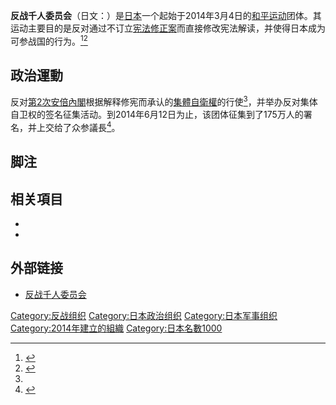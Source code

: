 '''反战千人委员会'''（日文：{{lang|ja|戦争をさせない1000人委員会}}）是[[日本|日本]]一个起始于2014年3月4日的[[和平运动|和平运动]]团体。其运动主要目的是反对通过不订立[[宪法修正案|宪法修正案]]而直接修改宪法解读，并使得日本成为可参战国的行为。<ref name="#1">{{Cite web |url=http://www.asahi.com/articles/ASG344R4HG34UTIL01Q.html |title=「戦争をさせない１０００人委員会」発足 学者・作家ら：朝日新聞デジタル |accessdate=2016-04-16 |archive-date=2015-07-15 |archive-url=https://web.archive.org/web/20150715064021/http://www.asahi.com/articles/ASG344R4HG34UTIL01Q.html |dead-url=no }}</ref><ref>{{Cite web |url=http://mainichi.jp/select/news/20140702k0000m040144000c.html |title=集団的自衛権:大江健三郎さんら抗議の会見 - 毎日新聞 |accessdate=2016-04-16 |archive-date=2014-07-22 |archive-url=https://web.archive.org/web/20140722151813/http://mainichi.jp/select/news/20140702k0000m040144000c.html |dead-url=no }}</ref>
<!--[[第2次安倍内閣|第2次安倍内閣]]の解釈改憲による[[集団的自衛権|集団的自衛権]]の行使容認に反対している<ref>[http://www.asahi.com/articles/ASG344R4HG34UTIL01Q.html 「戦争をさせない１０００人委員会」発足 学者・作家ら：朝日新聞デジタル]</ref>。集団的自衛権に反対する署名も行っており、2014年6月12日時点には175万人の署名を集め衆参議長に提出した<ref>[http://mainichi.jp/select/news/20140613k0000m040055000c.html 集団的自衛権:１７５万人の反対署名、衆参議長に提出 - 毎日新聞] {{webarchive|url=https://web.archive.org/web/20140614004642/http://mainichi.jp/select/news/20140613k0000m040055000c.html |date=2014-06-14 }}</ref>。集団的自衛権が閣議決定された7月1日には、中心[[メンバー|メンバー]]である[[大江健三郎|大江健三郎]]が[[記者会見|記者会見]]を行い、新法を設立させて実際に行使することは絶対に認められないと訴えた。大江健三郎にとっては人生で一番大切なものとは憲法の[[平和主義|平和主義]]と[[民主主義|民主主義]]であるとのこと<ref>[http://mainichi.jp/select/news/20140702k0000m040144000c.html 集団的自衛権:大江健三郎さんら抗議の会見 - 毎日新聞]</ref>。同日には戦争をさせない1000人委員会が呼びかけたことで、[[首相官邸|首相官邸]]前で数千人が集まるという[[デモ活動|デモ活動]]が実施された<ref>[http://mainichi.jp/select/news/20140702k0000m040117000c.html 集団的自衛権:首相官邸前で抗議デモ 数千人が参加 - 毎日新聞]</ref>。-->

== 政治運動 ==
反对[[第2次安倍內閣|第2次安倍內閣]]根据解释修宪而承认的[[集體自衛權|集體自衛權]]的行使<ref name="#1"/>，并举办反对集体自卫权的签名征集活动。到2014年6月12日为止，该团体征集到了175万人的署名，并上交给了众参議長<ref>{{Cite web |url=http://mainichi.jp/select/news/20140613k0000m040055000c.html |title=集団的自衛権:１７５万人の反対署名、衆参議長に提出 - 毎日新聞 |accessdate=2016-04-16 |archive-date=2014-06-14 |archive-url=https://web.archive.org/web/20140614004642/http://mainichi.jp/select/news/20140613k0000m040055000c.html |dead-url=no }}</ref>。

== 脚注 ==
{{reflist}}

== 相关項目 ==
* {{link-ja|日本集体自卫权|日本の集団的自衛権}}
* {{link-ja|宪法论坛|立憲フォーラム}}

== 外部链接 ==
*[http://www.anti-war.info/ 反战千人委员会]{{Wayback|url=http://www.anti-war.info/ |date=20160419160112 }}

[[Category:反战组织|Category:反战组织]]
[[Category:日本政治组织|Category:日本政治组织]]
[[Category:日本军事组织|Category:日本军事组织]]
[[Category:2014年建立的組織|Category:2014年建立的組織]]
[[Category:日本名數1000|Category:日本名數1000]]